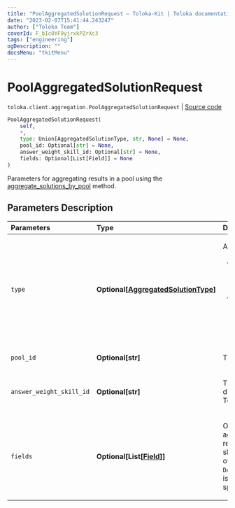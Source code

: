```yaml
---
title: "PoolAggregatedSolutionRequest — Toloka-Kit | Toloka documentation"
date: "2023-02-07T15:41:44.243247"
author: ["Toloka Team"]
coverId: F_bIcOYF9yjrxkPZrXc3
tags: ["engineering"]
ogDescription: ""
docsMenu: "tkitMenu"
---
```


# PoolAggregatedSolutionRequest
`toloka.client.aggregation.PoolAggregatedSolutionRequest` | [Source code](https://github.com/Toloka/toloka-kit/blob/v1.1.3/src/client/aggregation.py#L31)

```python
PoolAggregatedSolutionRequest(
    self,
    *,
    type: Union[AggregatedSolutionType, str, None] = None,
    pool_id: Optional[str] = None,
    answer_weight_skill_id: Optional[str] = None,
    fields: Optional[List[Field]] = None
)
```

Parameters for aggregating results in a pool using the [aggregate_solutions_by_pool](/docs-new/toloka-kit/reference/toloka.client.TolokaClient.aggregate_solutions_by_pool) method.

## Parameters Description

| Parameters | Type | Description |
| :----------| :----| :-----------|
`type`|**Optional\[[AggregatedSolutionType](/docs-new/toloka-kit/reference/toloka.client.aggregation.AggregatedSolutionType)\]**|<p>Aggregation model:</p> <ul> <li>`WEIGHTED_DYNAMIC_OVERLAP` — [Aggregation](https://toloka.ai/en/docs/guide/concepts/result-aggregation#aggr-by-skill) based on Tolokers&#x27; skill in a pool with a dynamic overlap.</li> <li>`DAWID_SKENE` — [Dawid-Skene aggregation model](https://toloka.ai/en/docs/guide/concepts/result-aggregation#dawid-skene). It is used in pools without a dynamic overlap.</li> </ul>
`pool_id`|**Optional\[str\]**|<p>The ID of the pool.</p>
`answer_weight_skill_id`|**Optional\[str\]**|<p>The ID of the skill that determines the weight of the Toloker&#x27;s responses.</p>
`fields`|**Optional\[List\[[Field](/docs-new/toloka-kit/reference/toloka.client.aggregation.PoolAggregatedSolutionRequest.Field)\]\]**|<p>Output data fields to aggregate. For the best results, each of these fields should have limited number of response options. If the `DAWID_SKENE` aggregation type is selected, you can only specify one value.</p>
